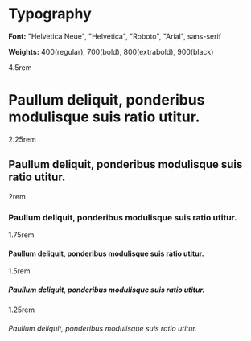 
<Meta 
  title="Typography/Docs" 
/>

# Typography

**Font:** "Helvetica Neue", "Helvetica", "Roboto", "Arial", sans-serif

**Weights:** 400(regular), 700(bold), 800(extrabold), 900(black)

<Unstyled>
  <div class="border p-4 rounded-sm">
    <div class="d-flex align-items-center gap-5">
      <div class="text-muted mt-n3 w-100p">4.5rem</div>
      <h1>Paullum deliquit, ponderibus modulisque suis ratio utitur.</h1>
    </div>
    <div class="d-flex align-items-center gap-5">
      <div class="text-muted mt-n3 w-100p">2.25rem</div>
      <h2>Paullum deliquit, ponderibus modulisque suis ratio utitur.</h2>
    </div>
    <div class="d-flex align-items-center gap-5">
      <div class="text-muted mt-n3 w-100p">2rem</div>
      <h3>Paullum deliquit, ponderibus modulisque suis ratio utitur.</h3>
    </div>
    <div class="d-flex align-items-center gap-5">
      <div class="text-muted mt-n3 w-100p">1.75rem</div>
      <h4>Paullum deliquit, ponderibus modulisque suis ratio utitur.</h4>
    </div>
    <div class="d-flex align-items-center gap-5">
      <div class="text-muted mt-n3 w-100p">1.5rem</div>
      <h5>Paullum deliquit, ponderibus modulisque suis ratio utitur.</h5>
    </div>
    <div class="d-flex align-items-center gap-5">
      <div class="text-muted mt-n3 w-100p">1.25rem</div>
      <h6>Paullum deliquit, ponderibus modulisque suis ratio utitur.</h6>
    </div>
  </div>
</Unstyled>

